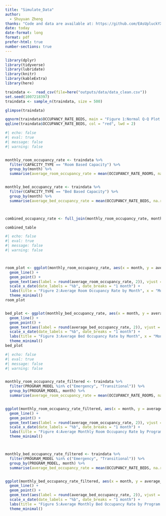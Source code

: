 ```yaml
---
title: "Simulate_Data"
author: 
  - Shuyuan Zheng
thanks: "Code and data are available at: https://github.com/EAsUpluckYX/daily-shelter-overnight-service-occupancy-capacity-2023"
date: today
date-format: long
format: pdf
prefer-html: true
number-sections: true
---
```


```r

library(dplyr)
library(tidyverse)
library(lubridate)
library(knitr)
library(kableExtra)
library(here)
```

```r

traindata <-  read_csv(file=here("outputs/data/data_clean.csv"))
set.seed(1007218397)
traindata <- sample_n(traindata, size = 500)

glimpse(traindata)

```

```r

qqnorm(traindata$OCCUPANCY_RATE_BEDS, main = "Figure 1:Normal Q-Q Plot of OCCUPANCY_RATE_BEDS in traindata",pch = 1, frame = FALSE)
qqline(traindata$OCCUPANCY_RATE_BEDS, col = "red", lwd = 2)
```
```r

#| echo: false
#| eval: true
#| message: false
#| warning: false


monthly_room_occupancy_rate <- traindata %>%
  filter(CAPACITY_TYPE == "Room Based Capacity") %>%
  group_by(month) %>%
  summarise(average_room_occupancy_rate = mean(OCCUPANCY_RATE_ROOMS, na.rm = TRUE), .groups = "drop")


monthly_bed_occupancy_rate <- traindata %>%
  filter(CAPACITY_TYPE == "Bed Based Capacity") %>%
  group_by(month) %>%
  summarise(average_bed_occupancy_rate = mean(OCCUPANCY_RATE_BEDS, na.rm = TRUE), .groups = "drop")



combined_occupancy_rate <- full_join(monthly_room_occupancy_rate, monthly_bed_occupancy_rate, by = "month")

combined_table

```



```r
#| echo: false
#| eval: true
#| message: false
#| warning: false



room_plot <- ggplot(monthly_room_occupancy_rate, aes(x = month, y = average_room_occupancy_rate)) +
  geom_line() +
  geom_point() +
  geom_text(aes(label = round(average_room_occupancy_rate, 2)), vjust = -0.5) +
  scale_x_date(date_labels = "%b", date_breaks = "1 month") +
  labs(title = "Figure 2:Average Room Occupancy Rate by Month", x = "Month", y = "Average Room Occupancy Rate (%)") +
  theme_minimal()
room_plot 


bed_plot <- ggplot(monthly_bed_occupancy_rate, aes(x = month, y = average_bed_occupancy_rate)) +
  geom_line() +
  geom_point() +
  geom_text(aes(label = round(average_bed_occupancy_rate, 2)), vjust = -0.5) +
  scale_x_date(date_labels = "%b", date_breaks = "1 month") +
  labs(title = "Figure 3:Average Bed Occupancy Rate by Month", x = "Month", y = "Average Bed Occupancy Rate (%)") +
  theme_minimal()
bed_plot 
```

```r
#| echo: false
#| eval: true
#| message: false
#| warning: false


monthly_room_occupancy_rate_filtered <- traindata %>%
  filter(PROGRAM_MODEL %in% c("Emergency", "Transitional")) %>%
  group_by(PROGRAM_MODEL, month) %>%
  summarise(average_room_occupancy_rate = mean(OCCUPANCY_RATE_ROOMS, na.rm = TRUE))


ggplot(monthly_room_occupancy_rate_filtered, aes(x = month, y = average_room_occupancy_rate, color = PROGRAM_MODEL)) +
  geom_line() +
  geom_point() +
  geom_text(aes(label = round(average_room_occupancy_rate, 2)), vjust = -0.5) +
  scale_x_date(date_labels = "%b", date_breaks = "1 month") +
  labs(title = "Figure 4:Average Monthly Room Occupancy Rate by Program Model", x = "Month", y = "Figure 4:Average Room Occupancy Rate (%)", color = "Program Model") +
  theme_minimal()



monthly_bed_occupancy_rate_filtered <- traindata %>%
  filter(PROGRAM_MODEL %in% c("Emergency", "Transitional")) %>%
  group_by(PROGRAM_MODEL, month) %>%
  summarise(average_bed_occupancy_rate = mean(OCCUPANCY_RATE_BEDS, na.rm = TRUE))


ggplot(monthly_bed_occupancy_rate_filtered, aes(x = month, y = average_bed_occupancy_rate, color = PROGRAM_MODEL)) +
  geom_line() +
  geom_point() +
  geom_text(aes(label = round(average_bed_occupancy_rate, 2)), vjust = -0.5) +
  scale_x_date(date_labels = "%b", date_breaks = "1 month") +
  labs(title = "Figure 5:Average Monthly Bed Occupancy Rate by Program Model", x = "Month", y = "Average Bed Occupancy Rate (%)", color = "Program Model") +
  theme_minimal()

```



